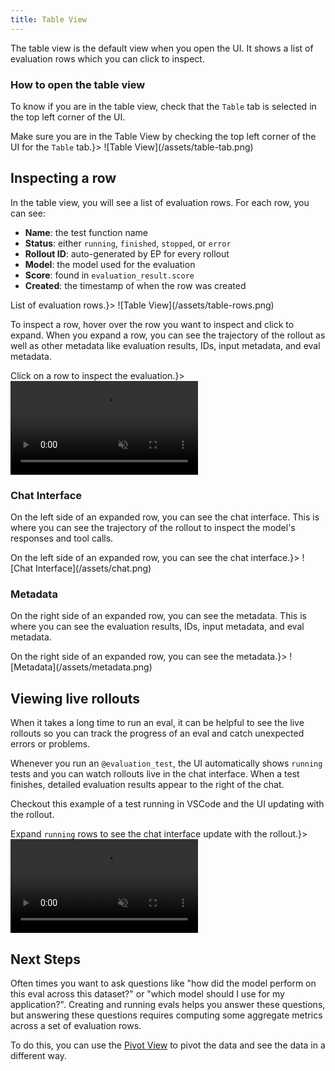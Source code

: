 ```yaml
---
title: Table View
---
```


The table view is the default view when you open the UI. It shows a list of
evaluation rows which you can click to inspect.


### How to open the table view

To know if you are in the table view, check that the `Table` tab is selected in
the top left corner of the UI.

<Frame caption={<span>Make sure you are in the Table View by checking the top left corner of the UI for the <code>Table</code> tab.</span>}>
![Table View](/assets/table-tab.png)
</Frame>

## Inspecting a row

In the table view, you will see a list of evaluation rows. For each row, you can see:

- **Name**: the test function name
- **Status**: either `running`, `finished`, `stopped`, or `error`
- **Rollout ID**: auto-generated by EP for every rollout
- **Model**: the model used for the evaluation
- **Score**: found in `evaluation_result.score`
- **Created**: the timestamp of when the row was created

<Frame caption={<span>List of evaluation rows.</span>}>
![Table View](/assets/table-rows.png)
</Frame>

To inspect a row, hover over the row you want to inspect and click to expand.
When you expand a row, you can see the trajectory of the rollout as well as
other metadata like evaluation results, IDs, input metadata, and eval metadata.

<Frame caption={<span>Click on a row to inspect the evaluation.</span>}>
<video
  autoPlay
  muted
  loop
  controls
  playsInline
  className="w-full aspect-video rounded-xl"
  src="https://storage.googleapis.com/fireworks-public/eval-protocol/videos/inspecting.webm"
></video>
</Frame>

### Chat Interface

On the left side of an expanded row, you can see the chat interface. This is
where you can see the trajectory of the rollout to inspect the model's responses
and tool calls.

<Frame caption={<span>On the left side of an expanded row, you can see the chat interface.</span>}>
![Chat Interface](/assets/chat.png)
</Frame>

### Metadata

On the right side of an expanded row, you can see the metadata. This is where
you can see the evaluation results, IDs, input metadata, and eval metadata.

<Frame caption={<span>On the right side of an expanded row, you can see the metadata.</span>}>
![Metadata](/assets/metadata.png)
</Frame>

## Viewing live rollouts

When it takes a long time to run an eval, it can be helpful to see the live 
rollouts so you can track the progress of an eval and catch unexpected errors or problems.

Whenever you run an `@evaluation_test`, the UI automatically shows `running`
tests and you can watch rollouts live in the chat interface. When a test finishes,
detailed evaluation results appear to the right of the chat.

Checkout this example of a test running in VSCode and the UI updating with the
rollout.

<Frame caption={<span>Expand <code>running</code> rows to see the chat interface update with the rollout.</span>}>
<video
  autoPlay
  muted
  loop
  controls
  playsInline
  className="w-full aspect-video rounded-xl"
  src="https://storage.googleapis.com/fireworks-public/eval-protocol/videos/log-viewer-2.webm"
></video>
</Frame>




## Next Steps

Often times you want to ask questions like "how did the model perform on this
eval across this dataset?" or "which model should I use for my application?".
Creating and running evals helps you answer these questions, but answering these
questions requires computing some aggregate metrics across a set of evaluation rows.

To do this, you can use the [Pivot View](/tutorial/ui/pivot) to pivot the data
and see the data in a different way.